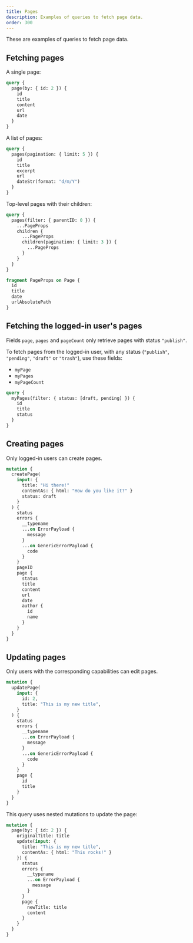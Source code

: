 ```yaml
---
title: Pages
description: Examples of queries to fetch page data.
order: 300
---
```


These are examples of queries to fetch page data.

## Fetching pages

A single page:

```graphql
query {
  page(by: { id: 2 }) {
    id
    title
    content
    url
    date
  }
}
```

A list of pages:

```graphql
query {
  pages(pagination: { limit: 5 }) {
    id
    title
    excerpt
    url
    dateStr(format: "d/m/Y")
  }
}
```

Top-level pages with their children:

```graphql
query {
  pages(filter: { parentID: 0 }) {
    ...PageProps
    children {
      ...PageProps
      children(pagination: { limit: 3 }) {
        ...PageProps
      }
    }
  }
}

fragment PageProps on Page {
  id
  title
  date
  urlAbsolutePath
}
```

## Fetching the logged-in user's pages

Fields `page`, `pages` and `pageCount` only retrieve pages with status `"publish"`.

To fetch pages from the logged-in user, with any status (`"publish"`, `"pending"`, `"draft"` or `"trash"`), use these fields:

- `myPage`
- `myPages`
- `myPageCount`

```graphql
query {
  myPages(filter: { status: [draft, pending] }) {
    id
    title
    status
  }
}
```

## Creating pages

Only logged-in users can create pages.

```graphql
mutation {
  createPage(
    input: {
      title: "Hi there!"
      contentAs: { html: "How do you like it?" }
      status: draft
    }
  ) {
    status
    errors {
      __typename
      ...on ErrorPayload {
        message
      }
      ...on GenericErrorPayload {
        code
      }
    }
    pageID
    page {
      status
      title
      content
      url
      date
      author {
        id
        name
      }
    }
  }
}
```

## Updating pages

Only users with the corresponding capabilities can edit pages.

```graphql
mutation {
  updatePage(
    input: {
      id: 2,
      title: "This is my new title",
    }
  ) {
    status
    errors {
      __typename
      ...on ErrorPayload {
        message
      }
      ...on GenericErrorPayload {
        code
      }
    }
    page {
      id
      title
    }
  }
}
```

This query uses nested mutations to update the page:

```graphql
mutation {
  page(by: { id: 2 }) {
    originalTitle: title
    update(input: {
      title: "This is my new title",
      contentAs: { html: "This rocks!" }
    }) {
      status
      errors {
        __typename
        ...on ErrorPayload {
          message
        }
      }
      page {
        newTitle: title
        content
      }
    }
  }
}
```
